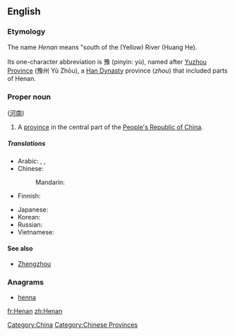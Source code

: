 {{wikipedia}}
==English==

===Etymology===
The name ''Henan'' means "south of the (Yellow) River (Huang He).

Its one-character abbreviation is 豫 (pinyin: yù), named after [[Yuzhou Province]] (豫州 Yù Zhōu), a [[Han Dynasty]] province (''zhou'') that included parts of Henan.

<!-- ({{zh-cpw |c=河南 |p=Hénán |w=Ho-nan}}) -->

===Proper noun===
{{en-proper noun}} ([[河南]])

# A [[province]] in the central part of the [[People's Republic of China]].

=====Translations=====
{{trans-top|province of China}}
* Arabic: {{t|ar|خنان|m|tr=khinaan}},  {{t|ar|خينان|m|tr=khinaan}},  {{t|ar|هينان|m|tr=hinaan}}
* Chinese:
*: Mandarin: {{t-|cmn|河南|tr=Hénán|sc=Hani}}
* Finnish: {{t-|fi|Henan}}
{{trans-mid}}
* Japanese: {{t-|ja|河南|tr=かなん, Kanan}}
* Korean: {{t|ko|허난|tr=Heonan|sc=Hang}}
* Russian: {{t|ru|Хэнань|m|tr=Xenán'}}
* Vietnamese: {{t|vi|Hà Nam|xs=Vietnamese}}
{{trans-bottom}}

====See also====
* [[Zhengzhou]]

===Anagrams===
* [[henna#English|henna]]

[[Category:China]]
[[Category:Chinese Provinces]]

[[fr:Henan]]
[[zh:Henan]]